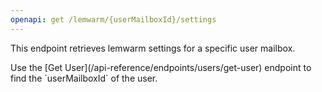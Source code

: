 ```yaml
---
openapi: get /lemwarm/{userMailboxId}/settings
---
```


<SnippetObjectReference objectName="Lemwarm Settings" objectPath="lemwarm" />

This endpoint retrieves lemwarm settings for a specific user mailbox.

<Note>
    Use the [Get User](/api-reference/endpoints/users/get-user) endpoint to find the `userMailboxId` of the user.
</Note>